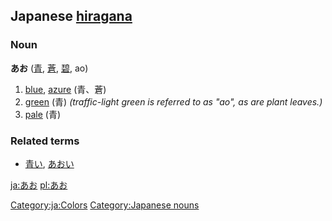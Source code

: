 == Japanese [[hiragana]] ==                             
===Noun===
'''あお''' ([[青]], [[蒼]], [[碧]], ao)

# [[blue]], [[azure]] (青、蒼)
# [[green]] (青) ''(traffic-light green is referred to as "ao", as are plant leaves.)''
# [[pale]] (青)

===Related terms===
*[[青い]], [[あおい]]

[[Category:ja:Colors]]
[[Category:Japanese nouns]]

[[ja:あお]]
[[pl:あお]]